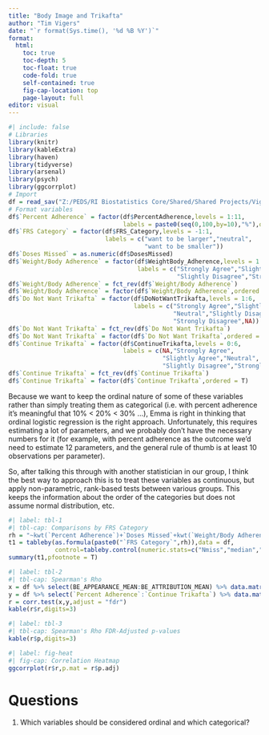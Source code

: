 ```yaml
---
title: "Body Image and Trikafta"
author: "Tim Vigers"
date: "`r format(Sys.time(), '%d %B %Y')`"
format:
  html:
    toc: true
    toc-depth: 5
    toc-float: true
    code-fold: true
    self-contained: true
    fig-cap-location: top
    page-layout: full
editor: visual
---
```


```r
#| include: false
# Libraries
library(knitr)
library(kableExtra)
library(haven)
library(tidyverse)
library(arsenal)
library(psych)
library(ggcorrplot)
# Import
df = read_sav("Z:/PEDS/RI Biostatistics Core/Shared/Shared Projects/Vigers/CF/Emily Muther/Body Image and Trikafta/Data_Raw/TrikaftaBodyImage1.11.23.sav")
# Format variables
df$`Percent Adherence` = factor(df$PercentAdherence,levels = 1:11,
                                labels = paste0(seq(0,100,by=10),"%"),ordered = T)
df$`FRS Category` = factor(df$FRS_Category,levels = -1:1,
                           labels = c("want to be larger","neutral",
                                      "want to be smaller"))
df$`Doses Missed` = as.numeric(df$DosesMissed)
df$`Weight/Body Adherence` = factor(df$WeightBody_Adherence,levels = 1:5,
                                    labels = c("Strongly Agree","Slightly Agree","Neutral",
                                               "Slightly Disagree","Strongly Disagree"))
df$`Weight/Body Adherence` = fct_rev(df$`Weight/Body Adherence`)
df$`Weight/Body Adherence` = factor(df$`Weight/Body Adherence`,ordered = T)
df$`Do Not Want Trikafta` = factor(df$DoNotWantTrikafta,levels = 1:6,
                                   labels = c("Strongly Agree","Slightly Agree",
                                              "Neutral","Slightly Disagree",
                                              "Strongly Disagree",NA))
df$`Do Not Want Trikafta` = fct_rev(df$`Do Not Want Trikafta`)
df$`Do Not Want Trikafta` = factor(df$`Do Not Want Trikafta`,ordered = T)
df$`Continue Trikafta` = factor(df$ContinueTrikafta,levels = 0:6,
                                labels = c(NA,"Strongly Agree",
                                           "Slightly Agree","Neutral",  
                                           "Slightly Disagree","Strongly Disagree",NA))
df$`Continue Trikafta` = fct_rev(df$`Continue Trikafta`)
df$`Continue Trikafta` = factor(df$`Continue Trikafta`,ordered = T)
```

Because we want to keep the ordinal nature of some of these variables rather than simply treating them as categorical (i.e. with percent adherence it's meaningful that 10% \< 20% \< 30% ...), Emma is right in thinking that ordinal logistic regression is the right approach. Unfortunately, this requires estimating a lot of parameters, and we probably don't have the necessary numbers for it (for example, with percent adherence as the outcome we'd need to estimate 12 parameters, and the general rule of thumb is at least 10 observations per parameter).

So, after talking this through with another statistician in our group, I think the best way to approach this is to treat these variables as continuous, but apply non-parametric, rank-based tests between various groups. This keeps the information about the order of the categories but does not assume normal distribution, etc.

```r
#| label: tbl-1
#| tbl-cap: Comparisons by FRS Category
rh = "~kwt(`Percent Adherence`)+`Doses Missed`+kwt(`Weight/Body Adherence`)+kwt(`Do Not Want Trikafta`)+kwt(`Continue Trikafta`)"
t1 = tableby(as.formula(paste0("`FRS Category`",rh)),data = df,
             control=tableby.control(numeric.stats=c("Nmiss","median","q1q3","range"),numeric.test="kwt"))
summary(t1,pfootnote = T)
```

```r
#| label: tbl-2
#| tbl-cap: Spearman's Rho
x = df %>% select(BE_APPEARANCE_MEAN:BE_ATTRIBUTION_MEAN) %>% data.matrix(.)
y = df %>% select(`Percent Adherence`:`Continue Trikafta`) %>% data.matrix(.)
r = corr.test(x,y,adjust = "fdr")
kable(r$r,digits=3)
```

```r
#| label: tbl-3
#| tbl-cap: Spearman's Rho FDR-Adjusted p-values
kable(r$p,digits=3)
```

```r
#| label: fig-heat
#| fig-cap: Correlation Heatmap
ggcorrplot(r$r,p.mat = r$p.adj)
```

# Questions 

1. Which variables should be considered ordinal and which categorical?
